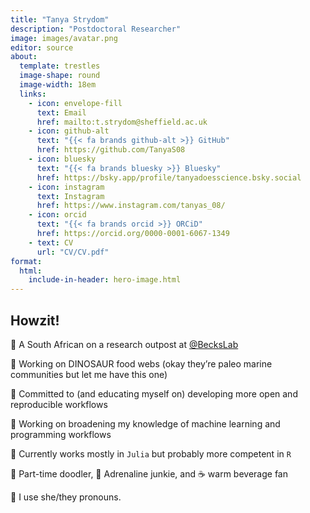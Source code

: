 ```yaml
---
title: "Tanya Strydom"
description: "Postdoctoral Researcher"
image: images/avatar.png
editor: source
about: 
  template: trestles
  image-shape: round
  image-width: 18em
  links:
    - icon: envelope-fill
      text: Email
      href: mailto:t.strydom@sheffield.ac.uk
    - icon: github-alt
      text: "{{< fa brands github-alt >}} GitHub"
      href: https://github.com/TanyaS08
    - icon: bluesky
      text: "{{< fa brands bluesky >}} Bluesky"
      href: https://bsky.app/profile/tanyadoesscience.bsky.social
    - icon: instagram
      text: Instagram
      href: https://www.instagram.com/tanyas_08/
    - icon: orcid 
      text: "{{< fa brands orcid >}} ORCiD"
      href: https://orcid.org/0000-0001-6067-1349
    - text: CV
      url: "CV/CV.pdf"
format: 
  html: 
    include-in-header: hero-image.html
---
```


## Howzit!

📌 A South African on a research outpost at [@BecksLab](https://github.com/BecksLab)

🦖 Working on DINOSAUR food webs (okay they're paleo marine communities but let me have this one)

🧪 Committed to (and educating myself on) developing more open and reproducible workflows

🔭 Working on broadening my knowledge of machine learning and programming workflows

👾 Currently works mostly in `Julia` but probably more competent in `R`

🎨 Part-time doodler, 🐾 Adrenaline junkie, and ☕️ warm beverage fan

💬 I use she/they pronouns.


